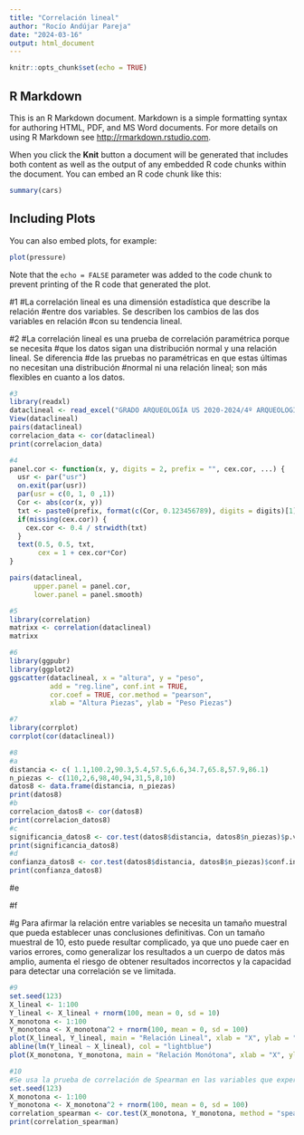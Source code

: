 ```yaml
---
title: "Correlación lineal"
author: "Rocío Andújar Pareja"
date: "2024-03-16"
output: html_document
---
```


```r
knitr::opts_chunk$set(echo = TRUE)
```

## R Markdown

This is an R Markdown document. Markdown is a simple formatting syntax for authoring HTML, PDF, and MS Word documents. For more details on using R Markdown see <http://rmarkdown.rstudio.com>.

When you click the **Knit** button a document will be generated that includes both content as well as the output of any embedded R code chunks within the document. You can embed an R code chunk like this:

```r
summary(cars)
```

## Including Plots

You can also embed plots, for example:

```r
plot(pressure)
```

Note that the `echo = FALSE` parameter was added to the code chunk to prevent printing of the R code that generated the plot.

#1
#La correlación lineal es una dimensión estadística que describe la relación
#entre dos variables. Se describen los cambios de las dos variables en relación
#con su tendencia lineal. 

#2
#La correlación lineal es una prueba de correlación paramétrica porque se necesita
#que los datos sigan una distribución normal y una relación lineal. Se diferencia 
#de las pruebas no paramétricas en que estas últimas no necesitan una distribución
#normal ni una relación lineal; son más flexibles en cuanto a los datos. 

```r
#3
library(readxl)
dataclineal <- read_excel("GRADO ARQUEOLOGÍA US 2020-2024/4º ARQUEOLOGÍA/Aplicaciones informáticas en Arqueología y Estadística/dataclineal.xls")
View(dataclineal)
pairs(dataclineal)
correlacion_data <- cor(dataclineal)
print(correlacion_data)
```


```r
#4
panel.cor <- function(x, y, digits = 2, prefix = "", cex.cor, ...) {
  usr <- par("usr")
  on.exit(par(usr))
  par(usr = c(0, 1, 0 ,1))
  Cor <- abs(cor(x, y)) 
  txt <- paste0(prefix, format(c(Cor, 0.123456789), digits = digits)[1])
  if(missing(cex.cor)) {
    cex.cor <- 0.4 / strwidth(txt)
  }
  text(0.5, 0.5, txt,
       cex = 1 + cex.cor*Cor)
}

pairs(dataclineal,
      upper.panel = panel.cor,
      lower.panel = panel.smooth)

```

```r
#5
library(correlation)
matrixx <- correlation(dataclineal)
matrixx
```

```r
#6
library(ggpubr)
library(ggplot2)
ggscatter(dataclineal, x = "altura", y = "peso",
          add = "reg.line", conf.int = TRUE,
          cor.coef = TRUE, cor.method = "pearson",
          xlab = "Altura Piezas", ylab = "Peso Piezas")
```

```r
#7
library(corrplot)
corrplot(cor(dataclineal))
```
```r
#8
#a
distancia <- c( 1.1,100.2,90.3,5.4,57.5,6.6,34.7,65.8,57.9,86.1)
n_piezas <- c(110,2,6,98,40,94,31,5,8,10)
datos8 <- data.frame(distancia, n_piezas)
print(datos8)
#b
correlacion_datos8 <- cor(datos8)
print(correlacion_datos8)
#c
significancia_datos8 <- cor.test(datos8$distancia, datos8$n_piezas)$p.value
print(significancia_datos8)
#d
confianza_datos8 <- cor.test(datos8$distancia, datos8$n_piezas)$conf.int
print(confianza_datos8)
```
#e

#f

#g
Para afirmar la relación entre variables se necesita un tamaño muestral que pueda establecer unas conclusiones definitivas. Con un tamaño muestral de 10, esto puede resultar complicado, ya que uno puede caer en varios errores, como generalizar los resultados a un cuerpo de datos más amplio, aumenta el riesgo de obtener resultados incorrectos y la capacidad para detectar una correlación se ve limitada.

```r
#9
set.seed(123)
X_lineal <- 1:100
Y_lineal <- X_lineal + rnorm(100, mean = 0, sd = 10)
X_monotona <- 1:100
Y_monotona <- X_monotona^2 + rnorm(100, mean = 0, sd = 100)
plot(X_lineal, Y_lineal, main = "Relación Lineal", xlab = "X", ylab = "Y", col = "pink")
abline(lm(Y_lineal ~ X_lineal), col = "lightblue")
plot(X_monotona, Y_monotona, main = "Relación Monótona", xlab = "X", ylab = "Y", col = "pink")
```
```r
#10
#Se usa la prueba de correlación de Spearman en las variables que experimentan una relación monótona, ya que es una prueba no paramétrica (adecuada para los datos que no cumplen con la normalidad necesaria para las pruebas paramétricas)
set.seed(123) 
X_monotona <- 1:100
Y_monotona <- X_monotona^2 + rnorm(100, mean = 0, sd = 100)
correlation_spearman <- cor.test(X_monotona, Y_monotona, method = "spearman")
print(correlation_spearman)
```